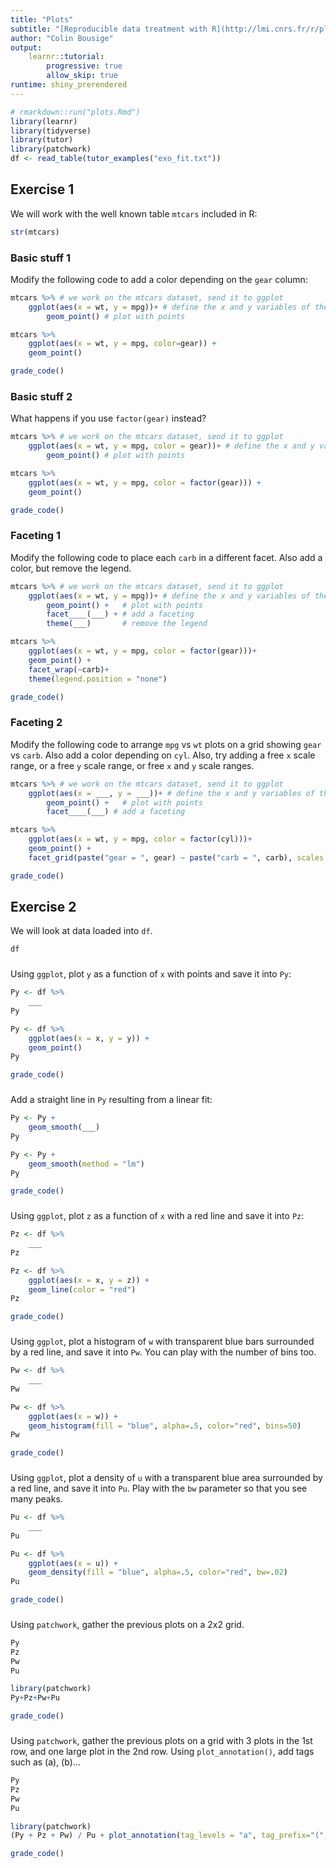 ```yaml
---
title: "Plots"
subtitle: "[Reproducible data treatment with R](http://lmi.cnrs.fr/r/plotting.html)"
author: "Colin Bousige"
output: 
    learnr::tutorial:
        progressive: true
        allow_skip: true
runtime: shiny_prerendered
---
```


```r
# rmarkdown::run("plots.Rmd")
library(learnr)
library(tidyverse)
library(tutor)
library(patchwork)
df <- read_table(tutor_examples("exo_fit.txt"))
```

## Exercise 1

We will work with the well known table `mtcars` included in R:

```r
str(mtcars)
```

### Basic stuff 1

Modify the following code to add a color depending on the `gear` column:
```r
mtcars %>% # we work on the mtcars dataset, send it to ggplot
    ggplot(aes(x = wt, y = mpg))+ # define the x and y variables of the plot, and also the color
        geom_point() # plot with points
```

```r
mtcars %>%
    ggplot(aes(x = wt, y = mpg, color=gear)) +
    geom_point()
```

```r
grade_code()
```

### Basic stuff 2

What happens if you use `factor(gear)` instead?
```r
mtcars %>% # we work on the mtcars dataset, send it to ggplot
    ggplot(aes(x = wt, y = mpg, color = gear))+ # define the x and y variables of the plot, and also the color
        geom_point() # plot with points
```

```r
mtcars %>%
    ggplot(aes(x = wt, y = mpg, color = factor(gear))) +
    geom_point()
```

```r
grade_code()
```


### Faceting 1

Modify the following code to place each `carb` in a different facet. Also add a color, but remove the legend.
```r
mtcars %>% # we work on the mtcars dataset, send it to ggplot
    ggplot(aes(x = wt, y = mpg))+ # define the x and y variables of the plot, and also the color
        geom_point() +   # plot with points
        facet____(___) + # add a faceting
        theme(___)       # remove the legend
```

```r
mtcars %>%
    ggplot(aes(x = wt, y = mpg, color = factor(gear)))+
    geom_point() +
    facet_wrap(~carb)+
    theme(legend.position = "none")
```

```r
grade_code()
```


### Faceting 2

Modify the following code to arrange `mpg` vs `wt` plots on a grid showing `gear` vs `carb`. Also add a color depending on `cyl`. Also, try adding a free `x` scale range, or a free `y` scale range, or free `x` and `y` scale ranges.
```r
mtcars %>% # we work on the mtcars dataset, send it to ggplot
    ggplot(aes(x = ___, y = ___))+ # define the x and y variables of the plot, and also the color
        geom_point() +   # plot with points
        facet____(___) # add a faceting
```

```r
mtcars %>%
    ggplot(aes(x = wt, y = mpg, color = factor(cyl)))+
    geom_point() +
    facet_grid(paste("gear = ", gear) ~ paste("carb = ", carb), scales = "free")
```

```r
grade_code()
```



## Exercise 2

We will look at data loaded into `df`. 

```r
df
```

###

Using `ggplot`, plot `y` as a function of `x` with points and save it into `Py`:

```r
Py <- df %>% 
    ___
Py
```

```r
Py <- df %>% 
    ggplot(aes(x = x, y = y)) + 
    geom_point()
Py
```

```r
grade_code()
```


###

Add a straight line in `Py` resulting from a linear fit:

```r
Py <- Py +
    geom_smooth(___)
Py
```

```r
Py <- Py +
    geom_smooth(method = "lm")
Py
```

```r
grade_code()
```

### 

Using `ggplot`, plot `z` as a function of `x` with a red line and save it into `Pz`:

```r
Pz <- df %>% 
    ___
Pz
```

```r
Pz <- df %>% 
    ggplot(aes(x = x, y = z)) + 
    geom_line(color = "red")
Pz
```

```r
grade_code()
```


### 

Using `ggplot`, plot a histogram of `w` with transparent blue bars surrounded by a red line, and save it into `Pw`. You can play with the number of bins too.

```r
Pw <- df %>% 
    ___
Pw
```

```r
Pw <- df %>% 
    ggplot(aes(x = w)) + 
    geom_histogram(fill = "blue", alpha=.5, color="red", bins=50)
Pw
```

```r
grade_code()
```


### 

Using `ggplot`, plot a density of `u` with a transparent blue area surrounded by a red line, and save it into `Pu`. Play with the `bw` parameter so that you see many peaks.

```r
Pu <- df %>% 
    ___
Pu
```

```r
Pu <- df %>% 
    ggplot(aes(x = u)) + 
    geom_density(fill = "blue", alpha=.5, color="red", bw=.02)
Pu
```

```r
grade_code()
```


### 

Using `patchwork`, gather the previous plots on a 2x2 grid.

```r
Py
Pz
Pw
Pu
```

```r
library(patchwork)
Py+Pz+Pw+Pu
```

```r
grade_code()
```


### 

Using `patchwork`, gather the previous plots on a grid with 3 plots in the 1st row, and one large plot in the 2nd row. Using `plot_annotation()`, add tags such as (a), (b)...

```r
Py
Pz
Pw
Pu
```

```r
library(patchwork)
(Py + Pz + Pw) / Pu + plot_annotation(tag_levels = "a", tag_prefix="(", tag_suffix=")")
```

```r
grade_code()
```
